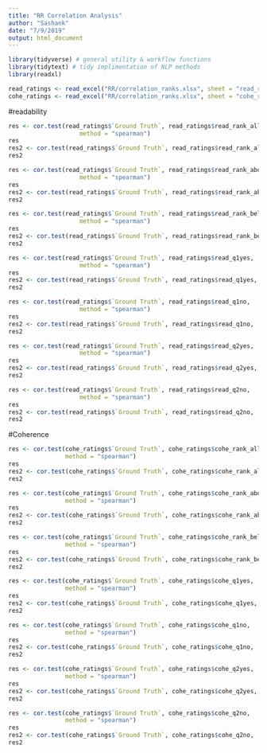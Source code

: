 ```yaml
---
title: "RR Correlation Analysis"
author: "Sashank"
date: "7/9/2019"
output: html_document
---
```


```r
library(tidyverse) # general utility & workflow functions
library(tidytext) # tidy implimentation of NLP methods
library(readxl)
```

```r
read_ratings <- read_excel("RR/correlation_ranks.xlsx", sheet = "read_rank")
cohe_ratings <- read_excel("RR/correlation_ranks.xlsx", sheet = "cohe_rank")
```

#readability
```r
res <- cor.test(read_ratings$`Ground Truth`, read_ratings$read_rank_all, 
                    method = "spearman")
res
res2 <- cor.test(read_ratings$`Ground Truth`, read_ratings$read_rank_all,  method="kendall")
res2
```

```r
res <- cor.test(read_ratings$`Ground Truth`, read_ratings$read_rank_above, 
                    method = "spearman")
res
res2 <- cor.test(read_ratings$`Ground Truth`, read_ratings$read_rank_above,  method="kendall")
res2
```

```r
res <- cor.test(read_ratings$`Ground Truth`, read_ratings$read_rank_below, 
                    method = "spearman")
res
res2 <- cor.test(read_ratings$`Ground Truth`, read_ratings$read_rank_below,  method="kendall")
res2
```

```r
res <- cor.test(read_ratings$`Ground Truth`, read_ratings$read_q1yes, 
                    method = "spearman")
res
res2 <- cor.test(read_ratings$`Ground Truth`, read_ratings$read_q1yes,  method="kendall")
res2
```
```r
res <- cor.test(read_ratings$`Ground Truth`, read_ratings$read_q1no, 
                    method = "spearman")
res
res2 <- cor.test(read_ratings$`Ground Truth`, read_ratings$read_q1no,  method="kendall")
res2
```
```r
res <- cor.test(read_ratings$`Ground Truth`, read_ratings$read_q2yes, 
                    method = "spearman")
res
res2 <- cor.test(read_ratings$`Ground Truth`, read_ratings$read_q2yes,  method="kendall")
res2
```
```r
res <- cor.test(read_ratings$`Ground Truth`, read_ratings$read_q2no, 
                    method = "spearman")
res
res2 <- cor.test(read_ratings$`Ground Truth`, read_ratings$read_q2no,  method="kendall")
res2
```

#Coherence

```r
res <- cor.test(cohe_ratings$`Ground Truth`, cohe_ratings$cohe_rank_all, 
                method = "spearman")
res
res2 <- cor.test(cohe_ratings$`Ground Truth`, cohe_ratings$cohe_rank_all,  method="kendall")
res2
```

```r
res <- cor.test(cohe_ratings$`Ground Truth`, cohe_ratings$cohe_rank_above, 
                method = "spearman")
res
res2 <- cor.test(cohe_ratings$`Ground Truth`, cohe_ratings$cohe_rank_above,  method="kendall")
res2
```

```r
res <- cor.test(cohe_ratings$`Ground Truth`, cohe_ratings$cohe_rank_below, 
                method = "spearman")
res
res2 <- cor.test(cohe_ratings$`Ground Truth`, cohe_ratings$cohe_rank_below,  method="kendall")
res2
```

```r
res <- cor.test(cohe_ratings$`Ground Truth`, cohe_ratings$cohe_q1yes, 
                method = "spearman")
res
res2 <- cor.test(cohe_ratings$`Ground Truth`, cohe_ratings$cohe_q1yes,  method="kendall")
res2
```
```r
res <- cor.test(cohe_ratings$`Ground Truth`, cohe_ratings$cohe_q1no, 
                method = "spearman")
res
res2 <- cor.test(cohe_ratings$`Ground Truth`, cohe_ratings$cohe_q1no,  method="kendall")
res2
```
```r
res <- cor.test(cohe_ratings$`Ground Truth`, cohe_ratings$cohe_q2yes, 
                method = "spearman")
res
res2 <- cor.test(cohe_ratings$`Ground Truth`, cohe_ratings$cohe_q2yes,  method="kendall")
res2
```
```r
res <- cor.test(cohe_ratings$`Ground Truth`, cohe_ratings$cohe_q2no, 
                method = "spearman")
res
res2 <- cor.test(cohe_ratings$`Ground Truth`, cohe_ratings$cohe_q2no,  method="kendall")
res2
```